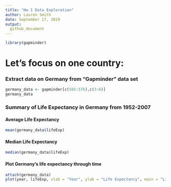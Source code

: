 ```yaml
---
title: "Hw 1 Data Exploration"
author: Lauren Smith
date: September 17, 2019
output: 
  github_document
---
```


```r
library(gapminder)
```


# Let's focus on one country:

### Extract data on Germany from  "Gapminder" data set
```r
germany_data <- gapminder[c(565:576),c(3:6)]
germany_data
```

### Summary of Life Expectancy in Germany from 1952-2007
#### Average Life Expectancy
```r
mean(germany_data$lifeExp)
```
#### Median Life Expectancy
```r
median(germany_data$lifeExp)
```


#### Plot Germany's life expectancy through time
```r
attach(germany_data)
plot(year, lifeExp, xlab = "Year", ylab = "Life Expectancy", main = "Life expectancy through time")
```

